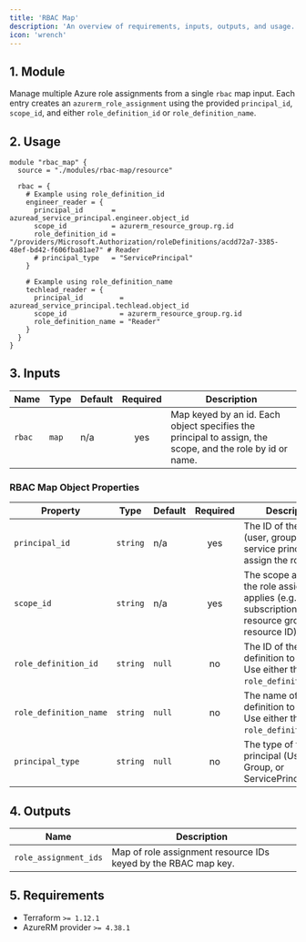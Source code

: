 ```yaml
---
title: 'RBAC Map'
description: 'An overview of requirements, inputs, outputs, and usage.'
icon: 'wrench'
---
```


## 1. Module
Manage multiple Azure role assignments from a single `rbac` map input. Each entry creates an `azurerm_role_assignment` using the provided `principal_id`, `scope_id`, and either `role_definition_id` or `role_definition_name`.

## 2. Usage
```hcl
module "rbac_map" {
  source = "./modules/rbac-map/resource"

  rbac = {
    # Example using role_definition_id
    engineer_reader = {
      principal_id       = azuread_service_principal.engineer.object_id
      scope_id           = azurerm_resource_group.rg.id
      role_definition_id = "/providers/Microsoft.Authorization/roleDefinitions/acdd72a7-3385-48ef-bd42-f606fba81ae7" # Reader
      # principal_type   = "ServicePrincipal"
    }

    # Example using role_definition_name
    techlead_reader = {
      principal_id         = azuread_service_principal.techlead.object_id
      scope_id             = azurerm_resource_group.rg.id
      role_definition_name = "Reader"
    }
  }
}
```

## 3. Inputs
| Name | Type | Default | Required | Description |
|------|------|---------|:--------:|-------------|
| `rbac` | `map` | n/a | yes | Map keyed by an id. Each object specifies the principal to assign, the scope, and the role by id or name. |

### RBAC Map Object Properties
| Property | Type | Default | Required | Description |
|----------|------|---------|:--------:|-------------|
| `principal_id` | `string` | n/a | yes | The ID of the principal (user, group, or service principal) to assign the role to. |
| `scope_id` | `string` | n/a | yes | The scope at which the role assignment applies (e.g., subscription, resource group, or resource ID). |
| `role_definition_id` | `string` | `null` | no | The ID of the role definition to assign. Use either this or `role_definition_name`. |
| `role_definition_name` | `string` | `null` | no | The name of the role definition to assign. Use either this or `role_definition_id`. |
| `principal_type` | `string` | `null` | no | The type of the principal (User, Group, or ServicePrincipal). |

## 4. Outputs
| Name | Description |
|------|-------------|
| `role_assignment_ids` | Map of role assignment resource IDs keyed by the RBAC map key. |

## 5. Requirements
- Terraform `>= 1.12.1`
- AzureRM provider `>= 4.38.1`


